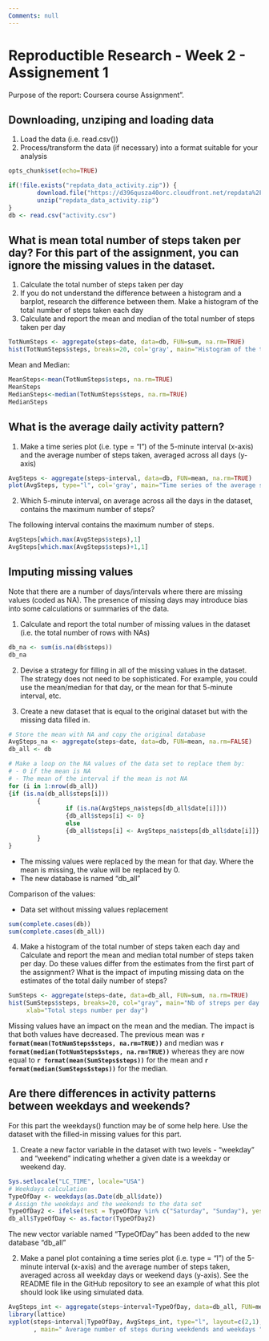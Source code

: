 ---
Comments: null
---

# Reproductible Research - Week 2 - Assignement 1

Purpose of the report: Coursera course Assignment".

## Downloading, unziping and loading data
1. Load the data (i.e. read.csv())
2. Process/transform the data (if necessary) into a format suitable for your analysis

```{ r setoptions,echo=FALSE}
opts_chunk$set(echo=TRUE)
```

```{r}
if(!file.exists("repdata_data_activity.zip")) {
        download.file("https://d396qusza40orc.cloudfront.net/repdata%2Fdata%2Factivity.zip","repdata_data_activity.zip")
        unzip("repdata_data_activity.zip")
}
db <- read.csv("activity.csv")
```

## What is mean total number of steps taken per day? For this part of the assignment, you can ignore the missing values in the dataset.
1. Calculate the total number of steps taken per day
2. If you do not understand the difference between a histogram and a barplot, research the difference between them. Make a histogram of the total number of steps taken each day
3. Calculate and report the mean and median of the total number of steps taken per day

```{r}
TotNumSteps <- aggregate(steps~date, data=db, FUN=sum, na.rm=TRUE)
hist(TotNumSteps$steps, breaks=20, col='gray', main="Histogram of the total number of steps per day", xlab="Total steps number by day")
```

Mean and Median:
```{r}
MeanSteps<-mean(TotNumSteps$steps, na.rm=TRUE)
MeanSteps
MedianSteps<-median(TotNumSteps$steps, na.rm=TRUE)
MedianSteps
```

## What is the average daily activity pattern?

1. Make a time series plot (i.e. type = "l") of the 5-minute interval (x-axis) and the average number of steps taken, averaged across all days (y-axis)

```{r}
AvgSteps <- aggregate(steps~interval, data=db, FUN=mean, na.rm=TRUE)
plot(AvgSteps, type="l", col='gray', main="Time series of the average steps number", xlab="5-minute intervals", ylab="Average number of steps")
```

2. Which 5-minute interval, on average across all the days in the dataset, contains the maximum number of steps?

The following interval contains the maximum number of steps.
```{r}
AvgSteps[which.max(AvgSteps$steps),1]
AvgSteps[which.max(AvgSteps$steps)+1,1]
```

## Imputing missing values

Note that there are a number of days/intervals where there are missing values (coded as NA). The presence of missing days may introduce bias into some calculations or summaries of the data.

1. Calculate and report the total number of missing values in the dataset (i.e. the total number of rows with NAs)

```{r}
db_na <- sum(is.na(db$steps))
db_na
```

2. Devise a strategy for filling in all of the missing values in the dataset. The strategy does not need to be sophisticated. For example, you could use the mean/median for that day, or the mean for that 5-minute interval, etc.

3. Create a new dataset that is equal to the original dataset but with the missing data filled in.

```{r}
# Store the mean with NA and copy the original database
AvgSteps_na <- aggregate(steps~date, data=db, FUN=mean, na.rm=FALSE)
db_all <- db

# Make a loop on the NA values of the data set to replace them by:
# - 0 if the mean is NA 
# - The mean of the interval if the mean is not NA
for (i in 1:nrow(db_all))
{if (is.na(db_all$steps[i]))
        {
                if (is.na(AvgSteps_na$steps[db_all$date[i]]))
                {db_all$steps[i] <- 0}
                else
                {db_all$steps[i] <- AvgSteps_na$steps[db_all$date[i]]}
        }
}
```

- The missing values were replaced by the mean for that day. Where the mean is missing, the value will be replaced by 0.
- The new database is named "db_all"

Comparison of the values:
        
- Data set without missing values replacement

```{r}
sum(complete.cases(db))
sum(complete.cases(db_all))
```

4. Make a histogram of the total number of steps taken each day and Calculate and report the mean and median total number of steps taken per day. Do these values differ from the estimates from the first part of the assignment? What is the impact of imputing missing data on the estimates of the total daily number of steps?
        
```{r}
SumSteps <- aggregate(steps~date, data=db_all, FUN=sum, na.rm=TRUE)
hist(SumSteps$steps, breaks=20, col="gray", main="Nb of streps per day Histogram",
     xlab="Total steps number per day")
```

Missing values have an impact on the mean and the median. The impact is that both values have decreased.
The previous mean was **`r format(mean(TotNumSteps$steps, na.rm=TRUE))`** and median was **`r format(median(TotNumSteps$steps, na.rm=TRUE))`** whereas they are now equal to **`r format(mean(SumSteps$steps))`** for the mean and **`r format(median(SumSteps$steps))`** for the median. 

## Are there differences in activity patterns between weekdays and weekends?

For this part the weekdays() function may be of some help here. Use the dataset with the filled-in missing values for this part.

1. Create a new factor variable in the dataset with two levels - "weekday" and "weekend" indicating whether a given date is a weekday or weekend day.

```{r}

Sys.setlocale("LC_TIME", locale="USA")
# Weekdays calculation
TypeOfDay <- weekdays(as.Date(db_all$date))
# Assign the weekdays and the weekends to the data set
TypeOfDay2 <- ifelse(test = TypeOfDay %in% c("Saturday", "Sunday"), yes="weekend", "weekday")
db_all$TypeOfDay <- as.factor(TypeOfDay2)

```
The new vector variable named "TypeOfDay" has been added to the new database "db_all"

2. Make a panel plot containing a time series plot (i.e. type = "l") of the 5-minute interval (x-axis) and the average number of steps taken, averaged across all weekday days or weekend days (y-axis). See the README file in the GitHub repository to see an example of what this plot should look like using simulated data.

```{r echo=FALSE}

AvgSteps_int <- aggregate(steps~interval+TypeOfDay, data=db_all, FUN=mean)
library(lattice)
xyplot(steps~interval|TypeOfDay, AvgSteps_int, type="l", layout=c(2,1), col="grey"
       , main=" Average number of steps during weekdends and weekdays ")

```